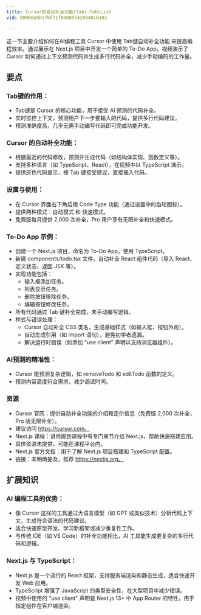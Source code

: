 ```yaml
---
title: Cursor的自动补全功能(Tab)-ToDoList
vid: 00960a9b17bf71f080055420848c0102

---
```

这一节主要介绍如何在AI编程工具 Cursor 中使用 Tab键自动补全功能 来提高编程效率。通过展示在 Next.js 项目中开发一个简单的 To-Do App，视频演示了 Cursor 如何通过上下文预测代码并生成多行代码补全，减少手动编码的工作量。
## 要点
### Tab键的作用：
- Tab键是 Cursor 的核心功能，用于接受 AI 预测的代码补全。
- 实时监控上下文，预测用户下一步要输入的代码，提供多行代码建议。
- 预测准确度高，几乎无需手动编写代码即可完成功能开发。
### Cursor 的自动补全功能：
- 根据最近的代码修改，预测并生成代码（如结构体实现、函数定义等）。
- 支持多种语言（如 TypeScript、React），在视频中以 TypeScript 演示。
- 提供灰色代码提示，按 Tab 键接受建议，直接插入代码。
### 设置与使用：
- 在 Cursor 界面右下角启用 Code Type 功能（通过设置中的齿轮图标）。
- 提供两种模式：自动模式 和 快速模式。
- 免费版每月提供 2,000 次补全，Pro 用户享有无限补全和快速模式。
### To-Do App 示例：
- 创建一个 Next.js 项目，命名为 To-Do App，使用 TypeScript。
- 新建 components/todo.tsx 文件，自动补全 React 组件代码（导入 React、定义状态、返回 JSX 等）。
- 实现功能包括：
  - 输入框添加任务。
  - 列表显示任务。
  - 删除按钮移除任务。
  - 编辑按钮修改任务。
- 所有代码通过 Tab 键补全完成，未手动编写逻辑。
- 样式与错误处理：
  - Cursor 自动补全 CSS 类名，生成基础样式（如输入框、按钮外观）。
  - 自动生成引用（如 import 语句），避免初学者遗漏。
  - 解决运行时错误（如添加 "use client" 声明以支持浏览器组件）。
### AI预测的精准性：
- Cursor 能预测复杂逻辑，如 removeTodo 和 editTodo 函数的定义。
- 预测内容高度符合需求，减少调试时间。
### 资源
- Cursor 官网：提供自动补全功能的介绍和定价信息（免费版 2,000 次补全，Pro 版无限补全）。
- 建议访问 https://cursor.com。
- Next.js 课程：讲师提到课程中有专门章节介绍 Next.js，帮助快速搭建应用。
- 具体资源未提供，可能在课程平台内。
- Next.js 官方文档：用于了解 Next.js 项目搭建和 TypeScript 配置。
- 链接：未明确提及，推荐 https://nextjs.org。
## 扩展知识
### AI 编程工具的优势：
- 像 Cursor 这样的工具通过大语言模型（如 GPT 或类似技术）分析代码上下文，生成符合语法的代码建议。
- 适合快速原型开发、学习新框架或减少重复性工作。
- 与传统 IDE（如 VS Code）的补全功能相比，AI 工具能生成更复杂的多行代码和逻辑。
### Next.js 与 TypeScript：
- Next.js 是一个流行的 React 框架，支持服务端渲染和静态生成，适合快速开发 Web 应用。
- TypeScript 增强了 JavaScript 的类型安全性，在大型项目中减少错误。
- 视频中使用的 "use client" 声明是 Next.js 13+ 中 App Router 的特性，用于指定组件在客户端渲染。
